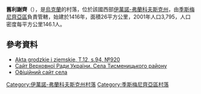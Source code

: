 {{coord|48|52|27|N|24|34|45|E|scale:30000|display=title}}

'''舊利謝齊'''（{{lang-uk|Старий Лисець}}），是[[烏克蘭|烏克蘭]]的村落，位於該國西部[[伊萬諾-弗蘭科夫斯克州|伊萬諾-弗蘭科夫斯克州]]，由[[季斯梅尼齊亞區|季斯梅尼齊亞區]]負責管轄，始建於1416年，面積26平方公里，2001年人口3,795，人口密度每平方公里146.1人。

==參考資料==
*[http://polona.pl/item/665606/57/ Akta grodzkie i ziemskie, T.12, s.94, №920] {{Wayback|url=http://polona.pl/item/665606/57/ |date=20151225064601 }}
* [https://archive.is/20121205045846/w1.c1.rada.gov.ua/pls/z7502/A004SIL?rdat1=11.08.2012&rf7571=14246 Сайт Верховної Ради України. Села Тисменицького району]
* [https://web.archive.org/web/20121231061318/http://www.starylysets.org.ua/ Офіційний сайт села]

{{DEFAULTSORT:Старий Лисець}}
[[Category:伊萬諾-弗蘭科夫斯克州村落|Category:伊萬諾-弗蘭科夫斯克州村落]]
[[Category:季斯梅尼齊亞區村落|Category:季斯梅尼齊亞區村落]]


{{IvanoFrankivsk-geo-stub}}